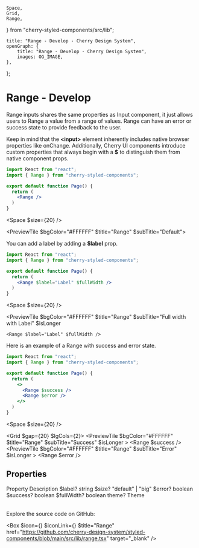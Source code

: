 	Space,
	Grid,
	Range,
} from "cherry-styled-components/src/lib";

	title: "Range - Develop - Cherry Design System",
	openGraph: {
		title: "Range - Develop - Cherry Design System",
		images: OG_IMAGE,
	},
};

# Range - Develop

Range inputs shares the same properties as Input component, it just allows users to Range a value from a range of values. Range can have an error or success state to provide feedback to the user.

Keep in mind that the **\<input>** element inherently includes native browser properties like onChange. Additionally, Cherry UI components introduce custom properties that always begin with a **$** to distinguish them from native component props.

```jsx
import React from "react";
import { Range } from "cherry-styled-components";

export default function Page() {
  return (
    <Range />
  )
}
```

<Space $size={20} />

<PreviewTile $bgColor="#FFFFFF" $title="Range" $subTitle="Default">
	<Range />
</PreviewTile>

You can add a label by adding a **$label** prop.

```jsx
import React from "react";
import { Range } from "cherry-styled-components";

export default function Page() {
  return (
    <Range $label="Label" $fullWidth />
  )
}
```
<Space $size={20} />

<PreviewTile
	$bgColor="#FFFFFF"
	$title="Range"
	$subTitle="Full width with Label"
	$isLonger
>
	<Range $label="Label" $fullWidth />
</PreviewTile>

Here is an example of a Range with success and error state.

```jsx
import React from "react";
import { Range } from "cherry-styled-components";

export default function Page() {
  return (
    <>
      <Range $success />
      <Range $error />
    </>
  )
}
```
<Space $size={20} />

<Grid $gap={20} $lgCols={2}>
	<PreviewTile
		$bgColor="#FFFFFF"
		$title="Range"
		$subTitle="Success"
		$isLonger
	>
		<Range $success />
	</PreviewTile>
	<PreviewTile
		$bgColor="#FFFFFF"
		$title="Range"
		$subTitle="Error"
		$isLonger
	>
		<Range $error />
	</PreviewTile>
</Grid>

## Properties

<Table>
	<TableRow>
		<TableHead>Property</TableHead>
		<TableHead>Description</TableHead>
	</TableRow>
	<TableRow>
		<TableData $code>$label?</TableData>
		<TableData>string</TableData>
	</TableRow>
	<TableRow>
		<TableData $code>$size?</TableData>
		<TableData>"default" | "big"</TableData>
	</TableRow>
	<TableRow>
		<TableData $code>$error?</TableData>
		<TableData>boolean</TableData>
	</TableRow>
	<TableRow>
		<TableData $code>$success?</TableData>
		<TableData>boolean</TableData>
	</TableRow>
	<TableRow>
		<TableData $code>$fullWidth?</TableData>
		<TableData>boolean</TableData>
	</TableRow>
	<TableRow>
		<TableData $code>theme?</TableData>
		<TableData>Theme</TableData>
	</TableRow>
</Table>

Explore the source code on GitHub:

<Box
	$icon={<IconFile />}
	$iconLink={<IconGitHub />}
	$title="Range"
	href="https://github.com/cherry-design-system/styled-components/blob/main/src/lib/range.tsx"
	target="_blank"
/>
